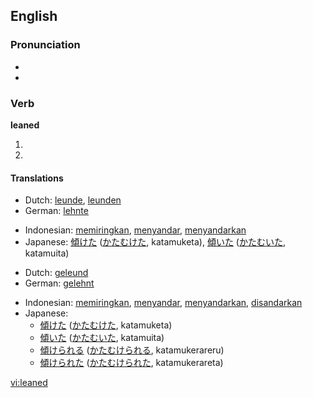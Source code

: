 ==English==

===Pronunciation===
* {{IPA|/'lind/}}
* {{audio|en-us-leaned.ogg|Audio (US)}}

===Verb===
'''leaned'''

# {{past tense of|[[lean]]}}
# {{past participle of|[[lean]]}}

====Translations====
{{trans-top|simple past of lean}}
* Dutch: [[leunde]], [[leunden]]
* German: [[lehnte]]
{{trans-mid}}
* Indonesian: [[miring|memiringkan]], [[sandar|menyandar]], [[sandar|menyandarkan]]
* Japanese: [[傾けた]] ([[かたむけた]], katamuketa), [[傾いた]] ([[かたむいた]], katamuita)
{{trans-bottom}}

{{trans-top|past participle of lean}}
* Dutch: [[geleund]]
* German: [[gelehnt]]
{{trans-mid}}
* Indonesian: [[miring|memiringkan]], [[sandar|menyandar]], [[sandar|menyandarkan]], [[sandar|disandarkan]]
* Japanese:
** [[傾けた]] ([[かたむけた]], katamuketa)
** [[傾いた]] ([[かたむいた]], katamuita)
** [[傾けられる]] ([[かたむけられる]], katamukerareru)
** [[傾けられた]] ([[かたむけられた]], katamukerareta)
{{trans-bottom}}

[[vi:leaned]]